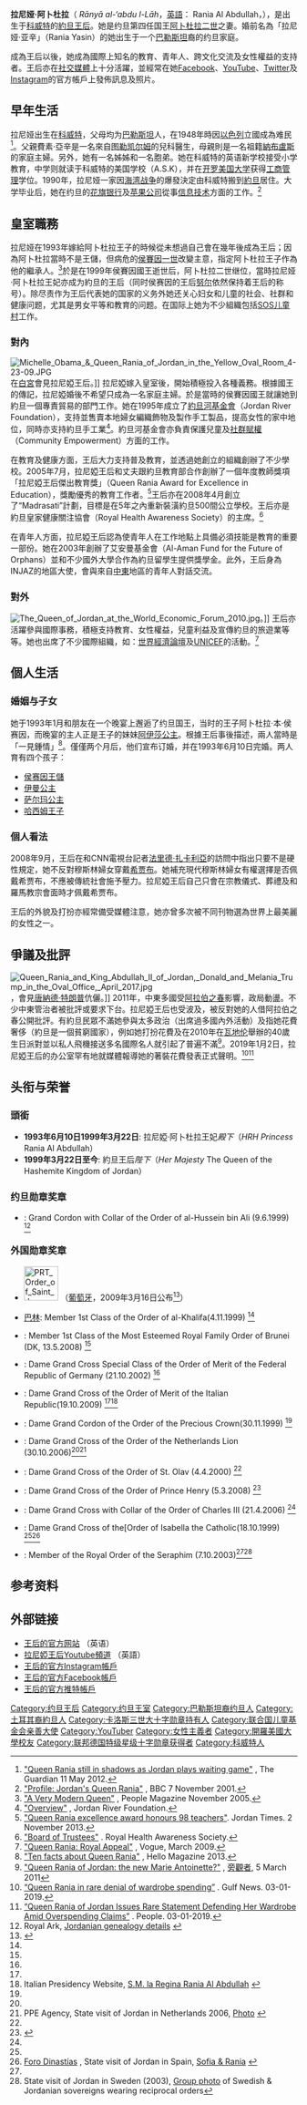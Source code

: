 {{Infobox royalty
| name           = 拉尼娅·阿卜杜拉
| title          ={{JOR}}王后<br>''HM'' The Queen of Jordan
| image          = Queen Rania of Jordan Official Release 05 (cropped).jpg
| image_size     = 250px
| caption        = 拉尼娅王后，攝於2018年
| reign          = 1999年2月7日-至今（{{age in years and days|1999|2|7|age=no}}）
| coronation     = 1999年3月22日
| predecessor    = [[努爾王后_(約旦)|努爾王后]]
| full name      = Rania Al Abdullah
| spouse         = [[阿卜杜拉二世|阿卜杜拉二世]]
| issue          = [[侯赛因王子_(约旦)|侯赛因王儲]]<br/>[[伊曼公主_(约旦)|伊曼公主]]<br/>萨尔玛公主<br/>哈西姆王子
| othertitles    =
| house          = [[哈希姆家族|哈希姆家族]]
| father         =
| mother         =
| birth_name     = Rania Yasin
| birth_date     ={{birth date and age|1970|8|31}}
| birth_place    = {{KUW}}[[科威特城|科威特城]]
| religion       = [[伊斯蘭教|伊斯蘭教]]
| signature = Queen Rania of Jordan signature.png
|}}
{{Jordanian Royal Family}}
'''拉尼娅·阿卜杜拉'''（{{lang-ar|رانيا العبد الله}} ''Rānyā al-‘abdu l-Lāh''，[[英語|英語]]： Rania Al Abdullah，{{bd|1970年|8月31日|catIx=Rania}}），是出生于[[科威特|科威特]]的[[約旦|約旦]][[王后|王后]]。她是约旦第四任国王[[阿卜杜拉二世|阿卜杜拉二世]]之妻。婚前名為「拉尼娅·亚辛」（Rania Yasin）的她出生于一个[[巴勒斯坦|巴勒斯坦]]裔的约旦家庭。

成為王后以後，她成為國際上知名的教育、青年人、跨文化交流及女性權益的支持者。王后亦在[[社交媒體|社交媒體]]上十分活躍，並經常在她[[Facebook|Facebook]]、[[YouTube|YouTube]]、[[Twitter|Twitter]]及[[Instagram|Instagram]]的官方帳戶上發佈訊息及照片。

==早年生活==
拉尼娅出生在[[科威特|科威特]]，父母均为[[巴勒斯坦|巴勒斯坦]]人，在1948年時因[[以色列|以色列]]立國成為难民<ref>[http://www.theguardian.com/world/2012/may/11/queen-rania-jordan-waiting-game "Queen Rania still in shadows as Jordan plays waiting game"] {{Wayback|url=http://www.theguardian.com/world/2012/may/11/queen-rania-jordan-waiting-game |date=20210213222114 }}, The Guardian 11 May 2012.</ref>。父親費素·亞辛是一名來自[[图勒凯尔姆|图勒凯尔姆]]的兒科醫生，母親則是一名祖籍[[納布盧斯|納布盧斯]]的家庭主婦。另外，她有一名姊姊和一名胞弟。她在科威特的英语新学校接受小学教育，中学则就读于科威特的美国学校（A.S.K），并在[[开罗美国大学|开罗美国大学]]获得[[工商管理|工商管理]]学位。1990年，拉尼娅一家因[[海湾战争|海湾战争]]的爆發決定由科威特搬到[[約旦|約旦]]居住。大学毕业后，她在约旦的[[花旗银行|花旗银行]]及[[苹果公司|苹果公司]]從事[[信息技术|信息技术]]方面的工作。<ref>[http://news.bbc.co.uk/2/hi/middle_east/1632614.stm "Profile: Jordan's Queen Rania"] {{Wayback|url=http://news.bbc.co.uk/2/hi/middle_east/1632614.stm |date=20171107032257 }}, BBC  7 November 2001.</ref>

==皇室職務==
拉尼娅在1993年嫁給阿卜杜拉王子的時候從未想過自己會在幾年後成為王后；因為阿卜杜拉當時不是王儲，但病危的[[侯赛因·宾·塔拉勒|侯賽因一世]]改變主意，指定阿卜杜拉王子作為他的繼承人。<ref>[http://www.people.com/people/archive/article/0,,20145001,00.html "A Very Modern Queen"] {{Wayback|url=http://www.people.com/people/archive/article/0,,20145001,00.html |date=20160304121123 }}, People Magazine November 2005.</ref>於是在1999年侯賽因國王逝世后，阿卜杜拉二世继位，當時拉尼娅·阿卜杜拉王妃亦成为約旦的王后（同时侯赛因的王后[[努爾王后_(約旦)|努尔]]依然保持着王后的称号）。除尽责作为王后代表她的国家的义务外她还关心妇女和儿童的社会、社群和健康问题，尤其是男女平等和教育的问题。在国际上她为不少組織包括[[SOS儿童村|SOS儿童村]]工作。

===對內===
[[File:Michelle_Obama_&_Queen_Rania_of_Jordan_in_the_Yellow_Oval_Room_4-23-09.JPG|thumb]]在[[白宮|白宮]]會見拉尼婭王后。]]
拉尼婭嫁入皇室後，開始積極投入各種義務。根據國王的傳記，拉尼婭婚後不希望只成為一名家庭主婦。於是當時的侯賽因國王就讓她到約旦一個專責貿易的部門工作。她在1995年成立了[[約旦河基金會|約旦河基金會]]（Jordan River Foundation），支持並售賣本地婦女編織飾物及製作手工製品，提高女性的家中地位，同時亦支持約旦手工業<ref>[http://www.jordanriver.jo/?q=content/overview-2 "Overview"] {{Wayback|url=http://www.jordanriver.jo/?q=content%2Foverview-2 |date=20170903134733 }}, Jordan River Foundation.</ref>。約旦河基金會亦負責保護兒童及[[賦權|社群賦權]]（Community Empowerment）方面的工作。

在教育及健康方面，王后大力支持普及教育，並透過她創立的組織創辦了不少學校。2005年7月，拉尼婭王后和丈夫跟約旦教育部合作創辦了一個年度教師獎項「拉尼婭王后傑出教育獎」（Queen Rania Award for Excellence in Education），獎勵優秀的教育工作者。<ref>[http://m.jordantimes.com/article/queen-rania-excellence-award-honours-98-teachers "Queen Rania excellence award honours 98 teachers"]{{dead link|date=2018年3月 |bot=InternetArchiveBot |fix-attempted=yes }}. Jordan Times. 2 November 2013.</ref>王后亦在2008年4月創立了“Madrasati”計劃，目標是在5年之內重新裝潢約旦500間公立學校。王后亦是約旦皇家健康關注協會（Royal Health Awareness Society）的主席。<ref>[http://www.rhas.org.jo/Contents/Board_of_Trustees.aspx#.VOmxossayK0 "Board of Trustees"] {{Wayback|url=http://www.rhas.org.jo/Contents/Board_of_Trustees.aspx#.VOmxossayK0 |date=20210122061717 }}. Royal Health Awareness Society.</ref>

在青年人方面，拉尼婭王后認為使青年人在工作地點上具備必須技能是教育的重要一部份。她在2003年創辦了艾安曼基金會（Al-Aman Fund for the Future of Orphans）並和不少國外大學合作為約旦留學生提供獎學金。此外，王后身為INJAZ的地區大使，會與來自[[中東|中東]]地區的青年人對話交流。

===對外===
[[File:The_Queen_of_Jordan_at_the_World_Economic_Forum_2010.jpg|thumb]]。]]
王后亦活躍參與國際事務，積極支持教育、女性權益，兒童利益及宣傳約旦的旅遊業等等。她也出席了不少國際組織，如：[[世界經濟論壇|世界經濟論壇]]及[[UNICEF|UNICEF]]的活動。<ref>[http://www.vogue.com/magazine/article/queen-rania-royal-appeal/#1 "Queen Rania: Royal Appeal"]   {{Wayback|url=http://www.vogue.com/magazine/article/queen-rania-royal-appeal/ |date=20140109082959 }}, Vogue, March 2009.</ref>

== 個人生活 ==
===婚姻与子女===
她于1993年1月和朋友在一个晚宴上邂逅了约旦国王，当时的王子阿卜杜拉·本·侯赛因，而晚宴的主人正是王子的妹妹[[阿伊莎·賓特·侯賽因公主|阿伊莎公主]]。根據王后事後描述，兩人當時是「一見鍾情」<ref>[http://www.hellomagazine.com/royalty/2013083114363/queen-raina-jordan-43-birthday-facts/ "Ten facts about Queen Rania"] {{Wayback|url=http://www.hellomagazine.com/royalty/2013083114363/queen-raina-jordan-43-birthday-facts/ |date=20150924051335 }}, Hello Magazine  2013.</ref>。僅僅两个月后，他们宣布订婚，并在1993年6月10日完婚。两人育有四个孩子：
*[[侯赛因王子_(约旦)|侯赛因王儲]]
*[[伊曼公主_(约旦)|伊曼公主]]
*[[萨尔玛公主|萨尔玛公主]]
*[[哈西姆王子|哈西姆王子]]

===個人看法===
2008年9月，王后在和CNN電視台記者[[法里德·扎卡利亞|法里德·扎卡利亞]]的訪問中指出只要不是硬性規定，她不反對穆斯林婦女穿戴[[希贾布|希贾布]]。她補充現代穆斯林婦女有權選擇是否佩戴希贾布，不應被傳統社會施予壓力。拉尼婭王后自己只會在宗教儀式、葬禮及和羅馬教宗會面時才佩戴希贾布。

王后的外貌及打扮亦經常備受媒體注意，她亦曾多次被不同刊物選為世界上最美麗的女性之一。

== 爭議及批評 ==
[[File:Queen_Rania_and_King_Abdullah_II_of_Jordan,_Donald_and_Melania_Trump_in_the_Oval_Office,_April_2017.jpg|right]]，會見[[唐納德·特朗普|唐納德·特朗普]]伉儷。]]
2011年，中東多國受[[阿拉伯之春|阿拉伯之春]]影響，政局動盪。不少中東管治者被批評或要求下台。拉尼婭王后也受波及，被反對她的人借阿拉伯之春公開批評。有約旦民眾不滿她參與太多政治（出席過多國內外活動）及指她花費奢侈（約旦是一個貧窮國家），例如她打扮花費及在2010年在[[瓦地伦|瓦地伦]]舉辦的40歲生日派對並以私人飛機接送多名國際名人就引起了普遍不滿<ref>[http://www.maryannsieghart.com/uncategorized/queen-rania-of-jordan-the-new-marie-antoinette/ "Queen Rania of Jordan: the new Marie Antoinette?"] {{Wayback|url=http://www.maryannsieghart.com/uncategorized/queen-rania-of-jordan-the-new-marie-antoinette/ |date=20210118005917 }}, [[旁觀者|旁觀者]], 5 March 2011</ref>。2019年1月2日，拉尼婭王后的办公室罕有地就媒體報導她的著裝花費發表正式聲明。<ref>[https://gulfnews.com/world/mena/queen-rania-in-rare-denial-of-wardrobe-spending-1.61223619 “Queen Rania in rare denial of wardrobe spending”] {{Wayback|url=https://gulfnews.com/world/mena/queen-rania-in-rare-denial-of-wardrobe-spending-1.61223619 |date=20201204121224 }}. Gulf News. 03-01-2019.</ref><ref>[https://people.com/royals/queen-rania-jordan-defends-wardrobe-overspending-criticism/ “Queen Rania of Jordan Issues Rare Statement Defending Her Wardrobe Amid Overspending Claims”] {{Wayback|url=https://people.com/royals/queen-rania-jordan-defends-wardrobe-overspending-criticism/ |date=20201029081525 }}. People. 03-01-2019.</ref>

==头衔与荣誉==
===頭銜===
* '''1993年6月10日{{spaced ndash}}1999年3月22日''': 拉尼婭·阿卜杜拉王妃''殿下''（''HRH Princess'' Rania Al Abdullah）
* '''1999年3月22日{{spaced ndash}}至今''': 約旦王后''陛下''（''Her Majesty'' The Queen of the Hashemite Kingdom of Jordan）

===约旦勋章奖章===
* {{JOR}} : Grand Cordon with Collar of the Order of al-Hussein bin Ali (9.6.1999) <ref name="RArk">Royal Ark, [http://www.royalark.net/Jordan/jordan3.htm Jordanian genealogy details] {{Wayback|url=http://www.royalark.net/Jordan/jordan3.htm |date=20170730155832 }}</ref>

===外国勋章奖章===
* [[File:PRT_Order_of_Saint_James_of_the_Sword_-_Grand_Cross_BAR.svg|60px]] {{link-pt|圣雅各之剑大十字勋章|Ordem Militar de Sant'Iago da Espada}}（[[葡萄牙|葡萄牙]]，2009年3月16日公布<ref>{{pt}}{{cite web |url=https://www.ordens.presidencia.pt/?idc=154&list=1 |title=ENTIDADES ESTRANGEIRAS AGRACIADAS COM ORDENS PORTUGUESAS |publisher=Presidência da República Portuguesa |date= |accessdate=2021-10-11 |archive-date=2019-08-31 |archive-url=https://web.archive.org/web/20190831074032/http://www.ordens.presidencia.pt/?idc=154&list=1 |dead-url=no }}</ref>）
* {{Flagicon|Bahrain}} [[巴林|巴林]]: Member 1st Class of the Order of al-Khalifa(4.11.1999) <ref name="RArk" />
* {{BRU}} : Member 1st Class of the Most Esteemed Royal Family Order of Brunei (DK, 13.5.2008) <ref name="RArk" />
* {{GER}} : Dame Grand Cross Special Class of the Order of Merit of the Federal Republic of Germany (21.10.2002) <ref name="RArk" />
* {{ITA}} : Dame Grand Cross of the Order of Merit of the Italian Republic(19.10.2009) <ref name="RArk" /><ref>Italian Presidency Website, [http://www.quirinale.it/elementi/DettaglioOnorificenze.aspx?decorato=306419 S.M. la Regina Rania Al Abdullah] {{webarchive|url=https://web.archive.org/web/20130928084106/http://www.quirinale.it/elementi/DettaglioOnorificenze.aspx?decorato=306419 |date=2013-09-28 }}</ref>
* {{JAP}} : Dame Grand Cordon of the Order of the Precious Crown(30.11.1999) <ref name="RArk" />
* {{NET}} : Dame Grand Cross of the Order of the Netherlands Lion (30.10.2006)<ref name="RArk" /><ref>PPE Agency, State visit of Jordan in Netherlands 2006, [http://www.ppe-agency.com/preview.php?start=0&id=10358&zoektype=2&search=30-10-2006%20Gala Photo] {{Wayback|url=http://www.ppe-agency.com/preview.php?start=0&id=10358&zoektype=2&search=30-10-2006%20Gala |date=20131006183000 }}</ref>
* {{NOR}} : Dame Grand Cross of the Order of St. Olav (4.4.2000) <ref name="RArk" />
* {{POR}} : Dame Grand Cross of the Order of Prince Henry  (5.3.2008) <ref name="PrPort">{{cite web |url=http://www.ordens.presidencia.pt/?idc=154 |title=''Cidadãos Estrangeiros Agraciados com Ordens Portuguesas'' (search form) |publisher=Portuguese Presidency (presidencia.pt) |language=pt |accessdate=2013-09-17 |archive-date=2012-02-09 |archive-url=https://www.webcitation.org/65JKSX5Zm?url=http://www.ordens.presidencia.pt/?idc=154 |dead-url=no }}</ref>
* {{SPA}} : Dame Grand Cross with Collar of the Order of Charles III (21.4.2006) <ref name="RArk" />
* {{SPA}} : Dame Grand Cross of the[Order of Isabella the Catholic(18.10.1999) <ref name="RArk" /><ref>[http://dinastias.forogratis.es/vestidos-de-gala-de-la-reina-sofia-t1663-360.html Foro Dinastías] {{Wayback|url=http://dinastias.forogratis.es/vestidos-de-gala-de-la-reina-sofia-t1663-360.html |date=20120708151328 }}, State visit of Jordan in Spain, [http://img402.imageshack.us/img402/4656/sofiajordanos19991.jpg Sofia & Rania] {{webarchive|url=https://web.archive.org/web/20130927103448/http://img402.imageshack.us/img402/4656/sofiajordanos19991.jpg |date=2013-09-27 }}</ref>
* {{SWE}} : Member of the Royal Order of the Seraphim (7.10.2003)<ref name="RArk" /><ref>State visit of Jordan in Sweden (2003), [http://cdn.theroyalforums.com/forums/attachment.php?attachmentid=20006&d=1065571474 Group photo] {{Wayback|url=http://cdn.theroyalforums.com/forums/attachment.php?attachmentid=20006&d=1065571474 |date=20121106005153 }} of Swedish & Jordanian sovereigns wearing reciprocal orders</ref>

==参考资料==
{{reflist|2}}

==外部链接==
{{Wikiquote}}
{{Commons category|Queen Rania of Jordan}}
* [http://www.queenrania.jo 王后的官方网站] {{Wayback|url=http://www.queenrania.jo/ |date=20160103174549 }}（英语） 
* [http://www.youtube.com/QueenRania 拉尼婭王后Youtube頻道] {{Wayback|url=http://www.youtube.com/QueenRania |date=20131030134311 }}（英語）
* [http://www.instagram.com/queenrania 王后的官方Instagram帳戶] {{Wayback|url=http://www.instagram.com/queenrania |date=20201210111236 }}
* [http://www.facebook.com/queenrania 王后的官方Facebook帳戶] {{Wayback|url=http://www.facebook.com/queenrania |date=20210213054242 }}
* [http://www.twitter.com/queenrania 王后的官方推特帳戶] {{Wayback|url=http://www.twitter.com/queenrania |date=20210301014956 }}
{{Current consorts of sovereigns}}

{{DEFAULTSORT: Rania, Al Abdullah}}
[[Category:约旦王后|Category:约旦王后]]
[[Category:约旦王室|Category:约旦王室]]
[[Category:巴勒斯坦裔约旦人|Category:巴勒斯坦裔约旦人]]
[[Category:土耳其裔約旦人|Category:土耳其裔約旦人]]
[[Category:卡洛斯三世大十字勋章持有人|Category:卡洛斯三世大十字勋章持有人]]
[[Category:联合国儿童基金会亲善大使|Category:联合国儿童基金会亲善大使]]
[[Category:YouTuber|Category:YouTuber]]
[[Category:女性主義者|Category:女性主義者]]
[[Category:開羅美國大學校友|Category:開羅美國大學校友]]
[[Category:联邦德国特级星级十字勋章获得者|Category:联邦德国特级星级十字勋章获得者]]
[[Category:科威特人|Category:科威特人]]